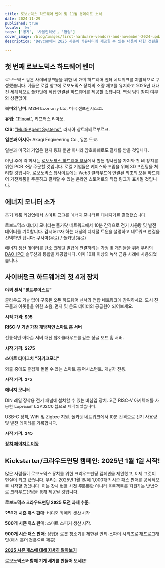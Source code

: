 ```yaml
---

title: 로보노믹스 하드웨어 벤더 및 11월 업데이트 소식
date: 2024-11-29
published: true
locale: 'ko'
tags: ['공지', '사물인터넷', '협업']
cover_image: /blog/images/first-hardware-vendors-and-november-2024-updates/cover.webp
description: "Devcon에서 2025 시즌에 커뮤니티에 제공할 수 있는 내용에 대한 전편을 발표했습니다. 이제 우리는 다음 단계로 나아갑니다."

---
```


## 첫 번째 로보노믹스 하드웨어 벤더

로보노믹스 팀은 사이버펑크들을 위한 네 개의 하드웨어 벤더 네트워크를 자발적으로 구성했습니다. 이들은 로컬 창고에 로보노믹스 장치의 소량 재고를 유지하고 2025년 내내 전 세계적으로 폴카닷에 직접 연결된 하드웨어를 제공할 것입니다. 핵심 팀의 참여 여부와 상관없이!

**북미와 남미:** M2M Economy Ltd, 미국 샌프란시스코.

**유럽:** ["Pinout"](https://pinout.cloud), 키프러스 리마쏘.

**CIS:** ["Multi-Agent Systems"](http://multi-agent.io), 러시아 상트페테르부르크.

**일본과 아시아:** Akagi Engineering Co., 일본 도쿄.

일본과 미국의 기업은 현지 통화 뿐만 아니라 암호화폐로도 결제를 받을 것입니다.

이번 주에 각 회사는 [로보노믹스 하드웨어 부서](https://x.com/RobonomicsHW)에서 만든 청사진을 가져와 첫 네 장치를 위한 PCB 소량 주문할 것입니다. 로컬 기업들은 케이스와 조립을 위해 3D 프린팅을 처리할 것입니다. 로보노믹스 웹사이트에는 Web3 클라우드에 연결된 최초의 오픈 하드웨어 가전제품을 주문하고 결제할 수 있는 온라인 스토어로의 직접 링크가 표시될 것입니다.

## 에너지 모니터 소개

초기 제품 라인업에서 스마트 금고를 에너지 모니터로 대체하기로 결정했습니다.

로보노믹스 에너지 모니터는 폴카닷 네트워크에서 10분 간격으로 전기 사용량 및 발전 데이터를 기록합니다. 감시하고자 하는 대상의 디지털 트윈을 설명하고 네트워크 연결을 선택하면 됩니다: 쿠사마(무료) / 폴카닷(유료)

에너지 생산 데이터를 탄소 크레딧 발급에 연결하려는 가정 및 개인들을 위해 우리의 [DAO_IPCI](https://x.com/DAO_IPCI) 솔루션과 통합을 제공합니다. 이미 10회 이상의 녹색 금융 사례에 사용되었습니다.

## 사이버펑크 하드웨어의 첫 4개 장치

<div class="oldy space-b">

**야외 센서 "알트루이스트"**

클라우드 기술 없이 구축된 오픈 하드웨어 센서의 연합 네트워크에 참여하세요. 도시 친구들과 이웃들을 위한 소음, 먼지 및 온도 데이터의 공급원이 되어보세요.

**시작 가격: $95**

</div>

<div class="oldy space-b">

**RISC-V 기반 가장 개방적인 스마트 홈 서버**

전통적인 아마존 서버 대신 웹3 클라우드를 갖춘 싱글 보드 홈 서버.

**시작 가격: $275**

</div>

<div class="oldy space-b">

**스마트 타마고치 "히키코모리"**

외출 중에도 즐겁게 돌볼 수 있는 스마트 홈 어시스턴트. 개발자 전용.

**시작 가격: $75**

</div>

<div class="oldy space-b">

**에너지 모니터**

DIN 레일 장착용 전기 패널에 설치할 수 있는 비침입 장치. 오픈 RISC-V 아키텍처를 사용한 Espressif ESP32C6 칩으로 제작되었습니다.

USB-C 장착, WiFi 및 Zigbee 지원. 폴카닷 네트워크에서 10분 간격으로 전기 사용량 및 발전 데이터를 기록합니다.

**시작 가격: $45**

</div>

[**장치 페이지로 이동**](/devices/)

## Kickstarter/크라우드펀딩 캠페인: 2025년 1월 1일 시작!

많은 사람들이 로보노믹스 장치를 위한 크라우드펀딩 캠페인을 제안했고, 이제 그것이 현실이 되고 있습니다. 우리는 2025년 1월 1일에 1,000개의 시즌 패스 판매를 공식적으로 시작할 것입니다. 이는 장치 번들 사전 주문뿐만 아니라 프로젝트를 지원하는 방법으로 크라우드펀딩을 통해 제공될 것입니다.

<div class="oldy space-b">

**로보노믹스 크라우드펀딩 2025 도전 과제 수준:**

**250개 시즌 패스 판매:** 비디오 카메라 생산 시작.

**500개 시즌 패스 판매:** 스마트 스피커 생산 시작.

**900개 시즌 패스 판매:** 상업용 로봇 청소기를 제한된 안티-스파이 시리즈로 재프로그래밍(패스 홀더 전용으로 제공).

</div>

[**2025 시즌 패스에 대해 자세히 알아보기**](https://robonomics.network/blog/robo-season-pass-2025-welcome-to-the-paper-st-club/)

**로보노믹스와 함께 기계 세계를 만들어 보세요!**